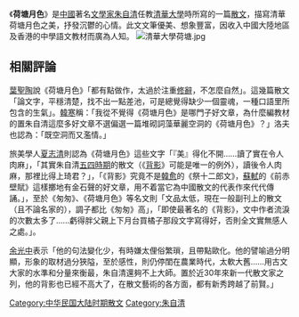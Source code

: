 {{Expand|time=2009-04-24T10:17:29+00:00}}
《'''荷塘月色'''》是[[中國|中國]]著名[[文學家|文學家]][[朱自清|朱自清]]任教[[清華大學|清華大學]]時所寫的一篇[[散文|散文]]，描寫清華荷塘月色之美，抒發沉鬱的心情。此文文筆優美、想象豐富，因收入中國大陸地區及香港的中學語文教材而廣為人知。
[[File:清華大學荷塘.jpg|thumb]]
==相關評論==
[[葉聖陶|葉聖陶]]說《荷塘月色》「都有點做作，太過於注重[[修辭|修辭]]，不怎麼自然」。這幾篇散文「論文字，平穩清楚，找不出一點差池，可是總覺得缺少一個靈魂，一種口語里所包含的生氣」。[[韓寒|韓寒]]稱：「我從不覺得《荷塘月色》是哪門子好文章，為什麼編教材的置朱自清這麼多好文章不選偏選一篇堆砌詞藻華麗空洞的《荷塘月色》？」洛夫也認為：「既空洞而又濫情。」
 
旅美學人[[夏志清|夏志清]]則認為《荷塘月色》這些文字「『美』得化不開……讀了實在令人肉麻」，「其實朱自清[[五四時期|五四時期]]的散文（《[[背影（散文）|背影]]》可能是唯一的例外），讀後令人肉麻，那裡比得上琦君？」，「《背影》究竟不是[[韓愈|韓愈]]的《祭十二郎文》，[[蘇軾|蘇軾]]的《前赤壁賦》這樣擲地有金石聲的好文章，用不着當它為中國散文的代表作來代代傳誦。」，至於《匆匆》、《荷塘月色》等名文則「文品太低，現在一般副刊上的散文（且不論名家的），調子都比《匆匆》高」，「即使最著名的《背影》，文中作者流淚的次數太多了……虧得胖父親上下月台買橘子那段文字寫得好，否則全文實無感人之處。」。
 
[[余光中|余光中]]表示「他的句法變化少，有時嫌太俚俗繁瑣，且帶點歐化。他的譬喻過分明顯，形象的取材過分狹隘，至於感性，則仍停閨在農業時代，太軟大舊……用古文大家的水準和分量來衡最，朱自清還夠不上大師。置於近30年來新一代散文家之列，他的背影也已經不高大了，在散文藝術的各方面，都有新秀跨越了前賢。」

{{wikisource|荷塘月色}}
{{Chinese literature-stub}}

[[Category:中华民国大陆时期散文|Category:中华民国大陆时期散文]]
[[Category:朱自清|Category:朱自清]]